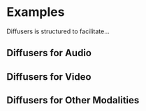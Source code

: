 # Examples

Diffusers is structured to facilitate...

## Diffusers for Audio

## Diffusers for Video

## Diffusers for Other Modalities